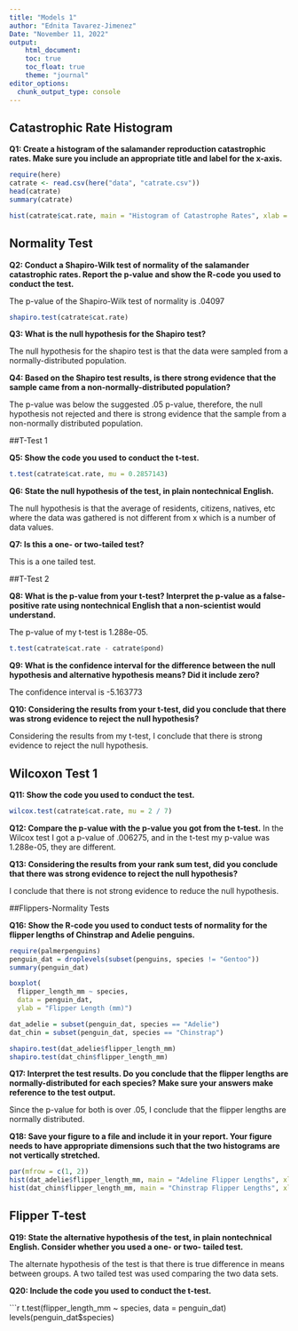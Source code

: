 ```yaml
---
title: "Models 1"
author: "Ednita Tavarez-Jimenez"
Date: "November 11, 2022"
output: 
    html_document:
    toc: true
    toc_float: true
    theme: "journal"
editor_options: 
  chunk_output_type: console
---
```

## Catastrophic Rate Histogram

**Q1: Create a histogram of the salamander reproduction catastrophic rates. Make sure you include an appropriate title and label for the x-axis.**

```r
require(here)
catrate <- read.csv(here("data", "catrate.csv"))
head(catrate)
summary(catrate)

hist(catrate$cat.rate, main = "Histogram of Catastrophe Rates", xlab = "Catastrophe Rate", col = "Pink")
```

## Normality Test

**Q2: Conduct a Shapiro-Wilk test of normality of the salamander catastrophic rates. Report the p-value and show the R-code you used to conduct the test.**

The p-value of the Shapiro-Wilk test of normality is .04097

```r
shapiro.test(catrate$cat.rate)
```

**Q3: What is the null hypothesis for the Shapiro test?**

The null hypothesis for the shapiro test is that the data were sampled from a normally-distributed population. 

**Q4: Based on the Shapiro test results, is there strong evidence that the sample came from a non-normally-distributed population?**

The p-value was below the suggested .05 p-value, therefore, the null hypothesis not rejected and there is strong evidence that the sample from a non-normally distributed population. 

##T-Test 1

**Q5: Show the code you used to conduct the t-test.**
```r
t.test(catrate$cat.rate, mu = 0.2857143)
```

**Q6: State the null hypothesis of the test, in plain nontechnical English.**

The null hypothesis is that the average of residents, citizens, natives, etc where the data was gathered is not different from x which is a number of data values.

**Q7: Is this a one- or two-tailed test?**

This is a one tailed test. 

##T-Test 2

**Q8: What is the p-value from your t-test? Interpret the p-value as a false-positive rate using nontechnical English that a non-scientist would understand.**

The p-value of my t-test is 1.288e-05. 
```r
t.test(catrate$cat.rate - catrate$pond)
```

**Q9: What is the confidence interval for the difference between the null hypothesis and alternative hypothesis means? Did it include zero?**

The confidence interval is -5.163773

**Q10: Considering the results from your t-test, did you conclude that there was strong evidence to reject the null hypothesis?**

Considering the results from my t-test, I conclude that there is strong evidence to reject the null hypothesis. 

## Wilcoxon Test 1

**Q11: Show the code you used to conduct the test.**
```r
wilcox.test(catrate$cat.rate, mu = 2 / 7)
```

**Q12: Compare the p-value with the p-value you got from the t-test.**
In the Wilcox test I got a p-value of .006275, and in the t-test my p-value was 1.288e-05, they are different. 

**Q13: Considering the results from your rank sum test, did you conclude that there was strong evidence to reject the null hypothesis?**

I conclude that there is not strong evidence to reduce the null hypothesis. 

##Flippers-Normality Tests

**Q16: Show the R-code you used to conduct tests of normality for the flipper lengths of Chinstrap and Adelie penguins.**
```r
require(palmerpenguins)
penguin_dat = droplevels(subset(penguins, species != "Gentoo"))
summary(penguin_dat)

boxplot(
  flipper_length_mm ~ species, 
  data = penguin_dat,
  ylab = "Flipper Length (mm)")

dat_adelie = subset(penguin_dat, species == "Adelie")
dat_chin = subset(penguin_dat, species == "Chinstrap")

shapiro.test(dat_adelie$flipper_length_mm)
shapiro.test(dat_chin$flipper_length_mm)
```

**Q17: Interpret the test results. Do you conclude that the flipper lengths are normally-distributed for each species? Make sure your answers make reference to the test output.**

Since the p-value for both is over .05, I conclude that the flipper lengths are normally distributed.

**Q18: Save your figure to a file and include it in your report. Your figure needs to have appropriate dimensions such that the two histograms are not vertically stretched.**

```r
par(mfrow = c(1, 2))
hist(dat_adelie$flipper_length_mm, main = "Adeline Flipper Lengths", xlab = "Flipper Length (mm)", ylim = c(0,55),xlim = c(170, 210), col = "pink")
hist(dat_chin$flipper_length_mm, main = "Chinstrap Flipper Lengths", xlab = "Flipper Length (mm)", ylim = c(0,20), xlim = c(170,220), col = "steelblue")
```

## Flipper T-test

**Q19: State the alternative hypothesis of the test, in plain nontechnical English. Consider whether you used a one- or two- tailed test.**

The alternate hypothesis of the test is that there is true difference in means between groups. A two tailed test was used comparing the two data sets. 

**Q20: Include the code you used to conduct the t-test.**

```r
t.test(flipper_length_mm ~ species, data = penguin_dat)
levels(penguin_dat$species)